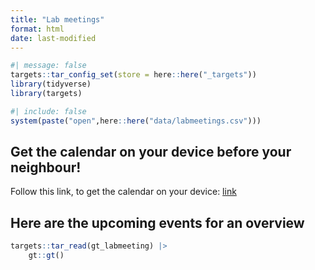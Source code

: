 ```yaml
---
title: "Lab meetings"
format: html
date: last-modified
---
```


```r
#| message: false
targets::tar_config_set(store = here::here("_targets"))
library(tidyverse)
library(targets)
```

```r
#| include: false
system(paste("open",here::here("data/labmeetings.csv")))
```

## Get the calendar on your device before your neighbour!

Follow this link, to get the calendar on your device:
[link](webcal://raw.githubusercontent.com/agdamsbo/ccRauh/main/ccrauh_labmeeting.ics)

## Here are the upcoming events for an overview

```r
targets::tar_read(gt_labmeeting) |>
    gt::gt()
```
